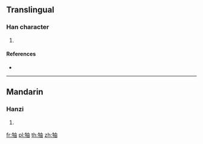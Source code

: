 ==Translingual==

===Han character===
{{Han char|rn=93|rad=牛|as=05|sn=9|four=25060|canj=HQLW}}

# {{defn|Han|sort=牛05}}

====References====
* {{Han ref|kx=0699.270|dkj=19983|dj=1112.150|hdz=31807.040|uh=7270|ud=29296|bh=CFBB|bd=53179}}

----

==Mandarin==

===Hanzi===
{{cmn-hanzi|pin=[[yòu]] ([[you4]])|wg=yu<sup>4</sup>}}

# {{defn|lang=cmn|sort=牛05}}

[[fr:牰]]
[[pl:牰]]
[[th:牰]]
[[zh:牰]]